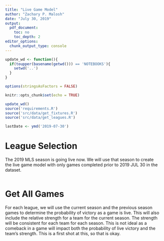 ```yaml
---
title: "Live Game Model"
author: "Zachary P. Malosh"
date: "July 30, 2019"
output:
  pdf_document:
    toc: no
    toc_depth: 2
editor_options: 
  chunk_output_type: console
---
```


\newpage
\tableofcontents
\newpage

```r
update_wd <- function(){
  if(toupper(basename(getwd())) == 'NOTEBOOKS'){
    setwd('..')
  }
}

options(stringsAsFactors = FALSE)

knitr::opts_chunk$set(echo = TRUE)

update_wd()
source('requirements.R')
source('src/data/get_fixtures.R')
source('src/data/get_leagues.R')

lastDate <- ymd('2019-07-30')
```

# League Selection
The 2019 MLS season is going live now. We will use that season to create the live game model with only games completed prior to 2019 JUL 30 in the dataset.

```r

```

# Get All Games
For each league, we will use the current season and the previous season games to determine the probability of victory as a game is live. This will also include the relative strength for a team for the current season. The strength will be consistent for each team for each season. This is not ideal as a comeback in a game will impact both the probability of live victory and the team's strength. This is a first shot at this, so that is okay.

